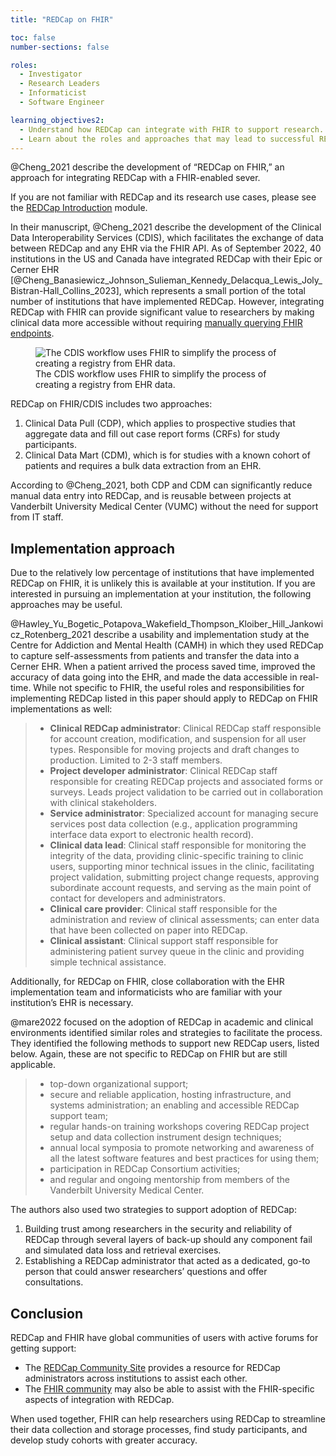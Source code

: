 ```yaml
---
title: "REDCap on FHIR"

toc: false
number-sections: false

roles:
  - Investigator
  - Research Leaders
  - Informaticist
  - Software Engineer

learning_objectives2:
  - Understand how REDCap can integrate with FHIR to support research.
  - Learn about the roles and approaches that may lead to successful REDCap on FHIR implementations.
---
```


@Cheng_2021 describe the development of "REDCap on FHIR," an approach for integrating REDCap with a FHIR-enabled sever.

::: {.callout-note appearance="minimal" icon="false"}
If you are not familiar with REDCap and its research use cases, please see the [REDCap Introduction](redcap-intro.qmd) module.
:::

In their manuscript, @Cheng_2021 describe the development of the Clinical Data Interoperability Services (CDIS), which facilitates the exchange of data between REDCap and any EHR via the FHIR API. As of September 2022, 40 institutions in the US and Canada have integrated REDCap with their Epic or Cerner EHR [@Cheng_Banasiewicz_Johnson_Sulieman_Kennedy_Delacqua_Lewis_Joly_Bistran-Hall_Collins_2023], which represents a small portion of the total number of institutions that have implemented REDCap. However, integrating REDCap with FHIR can provide significant value to researchers by making clinical data more accessible without requiring [manually querying FHIR endpoints](fhir-accessing-data.qmd).

![The CDIS workflow uses FHIR to simplify the process of creating a registry from EHR data.](images/cheng-fhir-shortcut.png){fig-alt="Data flowing directly from an EHR to a REDCap registry, saving time and effort by bypassing a data warehouse and a flat file."}

REDCap on FHIR/CDIS includes two approaches:

1.  Clinical Data Pull (CDP), which applies to prospective studies that aggregate data and fill out case report forms (CRFs) for study participants.
2.  Clinical Data Mart (CDM), which is for studies with a known cohort of patients and requires a bulk data extraction from an EHR.

According to @Cheng_2021, both CDP and CDM can significantly reduce manual data entry into REDCap, and is reusable between projects at Vanderbilt University Medical Center (VUMC) without the need for support from IT staff.

## Implementation approach

Due to the relatively low percentage of institutions that have implemented REDCap on FHIR, it is unlikely this is available at your institution. If you are interested in pursuing an implementation at your institution, the following approaches may be useful.

@Hawley_Yu_Bogetic_Potapova_Wakefield_Thompson_Kloiber_Hill_Jankowicz_Rotenberg_2021 describe a usability and implementation study at the Centre for Addiction and Mental Health (CAMH) in which they used REDCap to capture self-assessments from patients and transfer the data into a Cerner EHR. When a patient arrived the process saved time, improved the accuracy of data going into the EHR, and made the data accessible in real-time. While not specific to FHIR, the useful roles and responsibilities for implementing REDCap listed in this paper should apply to REDCap on FHIR implementations as well:

> -   **Clinical REDCap administrator**: Clinical REDCap staff responsible for account creation, modification, and suspension for all user types. Responsible for moving projects and draft changes to production. Limited to 2-3 staff members.
> -   **Project developer administrator**: Clinical REDCap staff responsible for creating REDCap projects and associated forms or surveys. Leads project validation to be carried out in collaboration with clinical stakeholders.
> -   **Service administrator**: Specialized account for managing secure services post data collection (e.g., application programming interface data export to electronic health record).
> -   **Clinical data lead**: Clinical staff responsible for monitoring the integrity of the data, providing clinic-specific training to clinic users, supporting minor technical issues in the clinic, facilitating project validation, submitting project change requests, approving subordinate account requests, and serving as the main point of contact for developers and administrators.
> -   **Clinical care provider**: Clinical staff responsible for the administration and review of clinical assessments; can enter data that have been collected on paper into REDCap.
> -   **Clinical assistant**: Clinical support staff responsible for administering patient survey queue in the clinic and providing simple technical assistance.

Additionally, for REDCap on FHIR, close collaboration with the EHR implementation team and informaticists who are familiar with your institution's EHR is necessary.

@mare2022 focused on the adoption of REDCap in academic and clinical environments identified similar roles and strategies to facilitate the process. They identified the following methods to support new REDCap users, listed below. Again, these are not specific to REDCap on FHIR but are still applicable.

> -   top-down organizational support;
> -   secure and reliable application, hosting infrastructure, and systems administration; an enabling and accessible REDCap support team;
> -   regular hands-on training workshops covering REDCap project setup and data collection instrument design techniques;
> -   annual local symposia to promote networking and awareness of all the latest software features and best practices for using them;
> -   participation in REDCap Consortium activities;
> -   and regular and ongoing mentorship from members of the Vanderbilt University Medical Center.

The authors also used two strategies to support adoption of REDCap:

1.  Building trust among researchers in the security and reliability of REDCap through several layers of back-up should any component fail and simulated data loss and retrieval exercises.
2.  Establishing a REDCap administrator that acted as a dedicated, go-to person that could answer researchers' questions and offer consultations.

## Conclusion

REDCap and FHIR have global communities of users with active forums for getting support:

-   The [REDCap Community Site](https://projectredcap.org/resources/community/) provides a resource for REDCap administrators across institutions to assist each other.
-   The [FHIR community](fhir-community.qmd) may also be able to assist with the FHIR-specific aspects of integration with REDCap.

When used together, FHIR can help researchers using REDCap to streamline their data collection and storage processes, find study participants, and develop study cohorts with greater accuracy.
